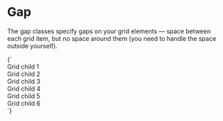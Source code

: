 
<Meta title="Utilities/Gap" />

# Gap

The gap classes specify gaps on your grid elements — space between each grid item, but no space around them (you need to handle the space outside yourself).

<Canvas>
  <Story name="u-gap-m">
    {`
      <div class="u-grid u-padding-m u-gap-m u-bg--gray-10">
        <div class="u-bg--background u-padding-m a-card">Grid child 1</div>
        <div class="u-bg--background u-padding-m a-card">Grid child 2</div>
        <div class="u-bg--background u-padding-m a-card">Grid child 3</div>
        <div class="u-bg--background u-padding-m a-card">Grid child 4</div>
        <div class="u-bg--background u-padding-m a-card">Grid child 5</div>
        <div class="u-bg--background u-padding-m a-card">Grid child 6</div>
      </div>
    `}
  </Story>
</Canvas>
